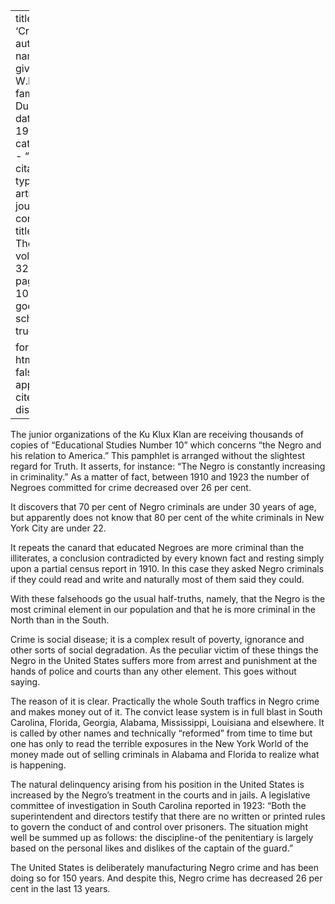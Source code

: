 
---
title: 'Crime'
author:
  - name:
      given: W.E.B.
      family: Du Bois
date: May 1926
categories: 
  - ""
citation: 
  type: article-journal
  container-title: The Crisis
  volume: 32
  issue: 1
  page: 9-10
google-scholar: true

format:
  html:
    toc: false
    appendix-cite-as: display
---


The junior organizations of the Ku Klux Klan are receiving thousands of copies of "Educational Studies Number 10" which concerns "the Negro and his relation to America." This pamphlet is arranged without the slightest regard for Truth. It asserts, for instance: "The Negro is constantly increasing in criminality." As a matter of fact, between 1910 and 1923 the number of Negroes committed for crime decreased over 26 per cent.

It discovers that 70 per cent of Negro criminals are under 30 years of age, but apparently does not know that 80 per cent of the white criminals in New York City are under 22.

It repeats the canard that educated Negroes are more criminal than the illiterates, a conclusion contradicted by every known fact and resting simply upon a partial census report in 1910. In this case they asked Negro criminals if they could read and write and naturally most of them said they could.

With these falsehoods go the usual half-truths, namely, that the Negro is the most criminal element in our population and that he is more criminal in the North than in the South.

Crime is social disease; it is a complex result of poverty, ignorance and other sorts of social degradation. As the peculiar victim of these things the Negro in the United States suffers more from arrest and punishment at the hands of police and courts than any other element. This goes without saying.

The reason of it is clear. Practically the whole South traffics in Negro crime and makes money out of it. The convict lease system is in full blast in South Carolina, Florida, Georgia, Alabama, Mississippi, Louisiana and elsewhere. It is called by other names and technically "reformed" from time to time but one has only to read the terrible exposures in the New York World of the money made out of selling criminals in Alabama and Florida to realize what is happening.

The natural delinquency arising from his position in the United States is increased by the Negro's treatment in the courts and in jails. A legislative committee of investigation in South Carolina reported in 1923: "Both the superintendent and directors testify that there are no written or printed rules to govern the conduct of and control over prisoners. The situation might well be summed up as follows: the discipline-of the penitentiary is largely based on the personal likes and dislikes of the captain of the guard."

The United States is deliberately manufacturing Negro crime and has been doing so for 150 years. And despite this, Negro crime has decreased 26 per cent in the last 13 years.

